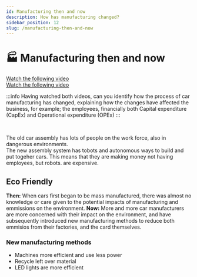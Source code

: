 ```yaml
---
id: Manufacturing then and now
description: How has manufacturing changed?
sidebar_position: 12
slug: /manufacturing-then-and-now
---
```


# 🏭 Manufacturing then and now


[Watch the following video](https://www.youtube.com/watch?v=HPpTK2ezxL0&feature=youtu.be "pageRef") <br />
[Watch the following video](https://www.youtube.com/watch?v=RJhKXpPin4w&feature=youtu.be "pageRef")

:::info
Having watched both videos, can you identify how the process of car manufacturing has changed, explaining how the changes have affected the business, for example; the employees, financially both Capital expenditure (CapEx) and Operational expenditure (OPEx)
:::

<br />

The old car assembly has lots of people on the work force, also in dangerous environments. <br />
The new assembly system has tobots and autonomous ways to build and put togeher cars. This means that they are making money not having employees, but robots. are expensive.

## Eco Friendly
**Then:** When cars first began to be mass manufactured, there was almost no knowledge or care given to the potential impacts of manufacturing and emmissions on the environment. 
**Now:** More and more car manufacturers are more concerned with their impact on the environment, and have subsequently introduced new manufacturing methods to reduce both emmisios from their factories, and the card themselves. 

### New manufacturing methods
- Machines more efficient and use less power
- Recycle left over material
- LED lights are more efficient
